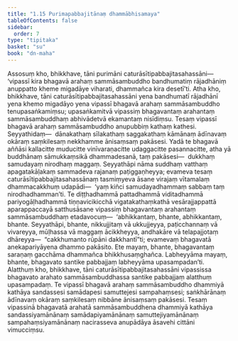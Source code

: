 ```yaml
---
title: "1.15 Purimapabbajitānaṃ dhammābhisamaya"
tableOfContents: false
sidebar:
  order: 7
type: "tipitaka"
basket: "su"
book: "dn-maha"
---
```



<DynamicBreadcrumb />

<Division number="82" book="dn-maha" bookNo="7" page="37">

<Paragraph number="167" book="dn-maha">
Assosuṃ kho, bhikkhave, tāni purimāni caturāsītipabbajitasahassāni—  ‘vipassī kira bhagavā arahaṃ sammāsambuddho bandhumatiṃ rājadhāniṃ anuppatto kheme migadāye viharati, dhammañca kira desetī’ti. Atha kho, bhikkhave, tāni caturāsītipabbajitasahassāni yena bandhumatī rājadhānī yena khemo migadāyo yena vipassī bhagavā arahaṃ sammāsambuddho tenupasaṅkamiṃsu; upasaṅkamitvā vipassiṃ bhagavantaṃ arahantaṃ sammāsambuddhaṃ abhivādetvā ekamantaṃ nisīdiṃsu.
</Paragraph>

</Division>
<Division number="83" book="dn-maha" bookNo="7" page="38">

<Paragraph number="168" book="dn-maha">
Tesaṃ vipassī bhagavā arahaṃ sammāsambuddho anupubbiṃ kathaṃ kathesi. Seyyathidaṃ—  dānakathaṃ sīlakathaṃ saggakathaṃ kāmānaṃ ādīnavaṃ okāraṃ saṃkilesaṃ nekkhamme ānisaṃsaṃ pakāsesi. Yadā te bhagavā aññāsi kallacitte muducitte vinīvaraṇacitte udaggacitte pasannacitte, atha yā buddhānaṃ sāmukkaṃsikā dhammadesanā, taṃ pakāsesi—  dukkhaṃ samudayaṃ nirodhaṃ maggaṃ. Seyyathāpi nāma suddhaṃ vatthaṃ apagatakāḷakaṃ sammadeva rajanaṃ paṭiggaṇheyya; evameva tesaṃ caturāsītipabbajitasahassānaṃ tasmiṃyeva āsane virajaṃ vītamalaṃ dhammacakkhuṃ udapādi—  ‘yaṃ kiñci samudayadhammaṃ sabbaṃ taṃ nirodhadhamman’ti.
</Paragraph>

</Division>
<Division number="84" book="dn-maha" bookNo="7" page="38">

<Paragraph number="169" book="dn-maha">
Te diṭṭhadhammā pattadhammā viditadhammā pariyogāḷhadhammā tiṇṇavicikicchā vigatakathaṃkathā vesārajjappattā aparappaccayā satthusāsane vipassiṃ bhagavantaṃ arahantaṃ sammāsambuddhaṃ etadavocuṃ—  ‘abhikkantaṃ, bhante, abhikkantaṃ, bhante. Seyyathāpi, bhante, nikkujjitaṃ vā ukkujjeyya, paṭicchannaṃ vā vivareyya, mūḷhassa vā maggaṃ ācikkheyya, andhakāre vā telapajjotaṃ dhāreyya—  “cakkhumanto rūpāni dakkhantī”ti; evamevaṃ bhagavatā anekapariyāyena dhammo pakāsito. Ete mayaṃ, bhante, bhagavantaṃ saraṇaṃ gacchāma dhammañca bhikkhusaṃghañca. Labheyyāma mayaṃ, bhante, bhagavato santike pabbajjaṃ labheyyāma upasampadan’ti.
</Paragraph>

</Division>
<Division number="85" book="dn-maha" bookNo="7" page="38">

<Paragraph number="170" book="dn-maha">
Alatthuṃ kho, bhikkhave, tāni caturāsītipabbajitasahassāni vipassissa bhagavato arahato sammāsambuddhassa santike pabbajjaṃ alatthuṃ upasampadaṃ. Te vipassī bhagavā arahaṃ sammāsambuddho dhammiyā kathāya sandassesi samādapesi samuttejesi sampahaṃsesi; saṅkhārānaṃ ādīnavaṃ okāraṃ saṃkilesaṃ nibbāne ānisaṃsaṃ pakāsesi. Tesaṃ vipassinā bhagavatā arahatā sammāsambuddhena dhammiyā kathāya sandassiyamānānaṃ samādapiyamānānaṃ samuttejiyamānānaṃ sampahaṃsiyamānānaṃ nacirasseva anupādāya āsavehi cittāni vimucciṃsu.
</Paragraph>
</Division>